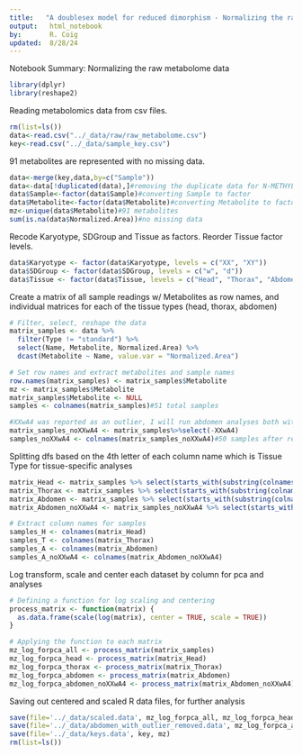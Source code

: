 ```yaml
---
title:   "A doublesex model for reduced dimorphism - Normalizing the raw metabolome data"
output:   html_notebook
by:       R. Coig
updated:  8/28/24
---
```

Notebook Summary: Normalizing the raw metabolome data
```r
library(dplyr)
library(reshape2)
```
Reading metabolomics data from csv files.
```r
rm(list=ls())
data<-read.csv("../_data/raw/raw_metabolome.csv")
key<-read.csv("../_data/sample_key.csv")
```
91 metabolites are represented with no missing data.
```r
data<-merge(key,data,by=c("Sample"))
data<-data[!duplicated(data),]#removing the duplicate data for N-METHYLGLUTAMATE
data$Sample<-factor(data$Sample)#converting Sample to factor
data$Metabolite<-factor(data$Metabolite)#converting Metabolite to factor
mz<-unique(data$Metabolite)#91 metabolites
sum(is.na(data$Normalized.Area))#no missing data
```
Recode Karyotype, SDGroup and Tissue as factors. Reorder Tissue factor levels.
```r
data$Karyotype <- factor(data$Karyotype, levels = c("XX", "XY"))
data$SDGroup <- factor(data$SDGroup, levels = c("w", "d"))
data$Tissue <- factor(data$Tissue, levels = c("Head", "Thorax", "Abdomen", "Whole"))
```
Create a matrix of all sample readings w/ Metabolites as row names, and individual matrices for each of the tissue types (head, thorax, abdomen)
```r
# Filter, select, reshape the data
matrix_samples <- data %>%
  filter(Type != "standard") %>%
  select(Name, Metabolite, Normalized.Area) %>%
  dcast(Metabolite ~ Name, value.var = "Normalized.Area")

# Set row names and extract metabolites and sample names
row.names(matrix_samples) <- matrix_samples$Metabolite
mz <- matrix_samples$Metabolite
matrix_samples$Metabolite <- NULL
samples <- colnames(matrix_samples)#51 total samples

#XXwA4 was reported as an outlier, I will run abdomen analyses both with and without this outlier
matrix_samples_noXXwA4 <- matrix_samples%>%select(-XXwA4)
samples_noXXwA4 <- colnames(matrix_samples_noXXwA4)#50 samples after removing outlier
```
Splitting dfs based on the 4th letter of each column name which is Tissue Type for tissue-specific analyses
```r
matrix_Head <- matrix_samples %>% select(starts_with(substring(colnames(matrix_samples), 1, 3) %>% paste0("H")))
matrix_Thorax <- matrix_samples %>% select(starts_with(substring(colnames(matrix_samples), 1, 3) %>% paste0("T")))
matrix_Abdomen <- matrix_samples %>% select(starts_with(substring(colnames(matrix_samples), 1, 3) %>% paste0("A")))
matrix_Abdomen_noXXwA4 <- matrix_samples_noXXwA4 %>% select(starts_with(substring(colnames(matrix_samples_noXXwA4), 1, 3) %>% paste0("A")))

# Extract column names for samples
samples_H <- colnames(matrix_Head)
samples_T <- colnames(matrix_Thorax)
samples_A <- colnames(matrix_Abdomen)
samples_A_noXXwA4 <- colnames(matrix_Abdomen_noXXwA4)
```
Log transform, scale and center each dataset by column for pca and analyses
```r
# Defining a function for log scaling and centering
process_matrix <- function(matrix) {
  as.data.frame(scale(log(matrix), center = TRUE, scale = TRUE))
}

# Applying the function to each matrix
mz_log_forpca_all <- process_matrix(matrix_samples)
mz_log_forpca_head <- process_matrix(matrix_Head)
mz_log_forpca_thorax <- process_matrix(matrix_Thorax)
mz_log_forpca_abdomen <- process_matrix(matrix_Abdomen)
mz_log_forpca_abdomen_noXXwA4 <- process_matrix(matrix_Abdomen_noXXwA4)
```
Saving out centered and scaled R data files, for further analysis
```r
save(file='../_data/scaled.data', mz_log_forpca_all, mz_log_forpca_head, mz_log_forpca_thorax, mz_log_forpca_abdomen, mz, samples)
save(file='../_data/abdomen_with_outlier_removed.data', mz_log_forpca_abdomen_noXXwA4, mz, samples_A_noXXwA4)
save(file='../_data/keys.data', key, mz)
rm(list=ls())
```
